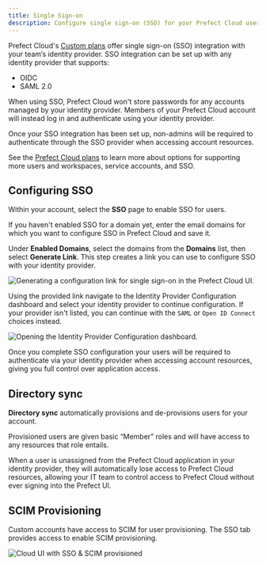 ```yaml
---
title: Single Sign-on
description: Configure single sign-on (SSO) for your Prefect Cloud users.
---
```


Prefect Cloud's [Custom plans](https://www.prefect.io/pricing) offer single sign-on (SSO) integration with your team’s identity provider.
SSO integration can be set up with any identity provider that supports:

- OIDC
- SAML 2.0

When using SSO, Prefect Cloud won't store passwords for any accounts managed by your identity provider.
Members of your Prefect Cloud account will instead log in and authenticate using your identity provider.

Once your SSO integration has been set up, non-admins will be required to authenticate through the SSO provider when accessing account resources.

See the [Prefect Cloud plans](https://www.prefect.io/pricing) to learn more about options for supporting more users and workspaces, service accounts, and SSO.

## Configuring SSO

Within your account, select the **SSO** page to enable SSO for users.

If you haven't enabled SSO for a domain yet, enter the email domains for which you want to configure SSO in Prefect Cloud and save it.

Under **Enabled Domains**, select the domains from the **Domains** list, then select **Generate Link**. This step creates a link you can use to configure SSO with your identity provider.

![Generating a configuration link for single sign-on in the Prefect Cloud UI.](/3.0rc/img/ui/cloud-sso-provider.png)

Using the provided link navigate to the Identity Provider Configuration dashboard and select your identity provider to continue configuration. If your provider isn't listed, you can continue with the `SAML` or `Open ID Connect` choices instead.

![Opening the Identity Provider Configuration dashboard.](/3.0rc/img/ui/cloud-sso-dashboard.png)

Once you complete SSO configuration your users will be required to authenticate via your identity provider when accessing account resources, giving you full control over application access.

## Directory sync

**Directory sync** automatically provisions and de-provisions users for your account.

Provisioned users are given basic “Member” roles and will have access to any resources that role entails.

When a user is unassigned from the Prefect Cloud application in your identity provider, they will automatically lose access to Prefect Cloud resources, allowing your IT team to control access to Prefect Cloud without ever signing into the Prefect UI.

## SCIM Provisioning

Custom accounts have access to SCIM for user provisioning.
The SSO tab provides access to enable SCIM provisioning.

![Cloud UI with SSO & SCIM provisioned](/3.0rc/img/ui/sso-scim-enabled.png)
